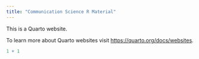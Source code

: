 ```yaml
---
title: "Communication Science R Material"
---
```


This is a Quarto website.

To learn more about Quarto websites visit <https://quarto.org/docs/websites>.

```r
1 + 1
```
